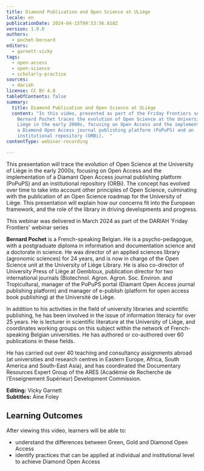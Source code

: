 ```yaml
---
title: Diamond Publication and Open Science at ULiège
locale: en
publicationDate: 2024-04-15T09:53:56.818Z
version: 1.0.0
authors:
  - pochet-bernard
editors:
  - garnett-vicky
tags:
  - open-access
  - open-science
  - scholarly-practice
sources:
  - dariah
license: CC BY 4.0
tableOfContents: false
summary:
  title: Diamond Publication and Open Science at ULiège
  content: "In this video, presented as part of the Friday Frontiers series,
    Bernard Pochet traces the evolution of Open Science at the University of
    Liège in the early 2000s, focusing on Open Access and the implementation of
    a Diamond Open Access journal publishing platform (PoPuPS) and an
    institutional repository (ORBi).  "
contentType: webinar-recording

---
```

This presentation will trace the evolution of Open Science at the University of Liège in the early 2000s, focusing on Open Access and the implementation of a Diamant Open Access journal publishing platform (PoPuPS) and an institutional repository (ORBi).  The concept has evolved over time to take into account other principles of Open Science, culminating with the publication of an Open Science roadmap for the University of Liège.  This presentation will explain how our concerns fit into the European framework, and the role of the library in driving developments and progress.

This webinar was delivered in March 2024 as part of the DARIAH 'Friday Frontiers' webinar series

**Bernard Pochet** is a French-speaking Belgian. He is a psycho-pedagogue, with a postgraduate diploma in information and documentation science and a doctorate in science. He was director of an applied sciences library (agronomic sciences) for 24 years, and is now in charge of the Open Science unit at the University of Liège Library. He is also co-director of University Press of Liège at Gembloux, publication director for two international journals (Biotechnol. Agron. Agron. Soc. Environ. and Tropicultura), manager of the PoPuPS portal (Diamant Open Access journal publishing platform) and manager of e-publish (platform for open access book publishing) at the Université de Liège.

In addition to his activities in the field of university libraries and scientific publishing, he has been involved in the issue of information literacy for over 25 years. He is lecturer in scientific literature at the University of Liège, and coordinates working groups on this subject within the network of French-speaking Belgian universities. He has authored or co-authored over 60 publications in these fields.

He has carried out over 40 teaching and consultancy assignments abroad (at universities and research centres in Eastern Europe, Africa, South America and South-East Asia), and has coordinated the Documentary Resources Expert Group of the ARES (Académie de Recherche de l’Enseignement Supérieur) Development Commission.

**Editing:** Vicky Garnett\
**Subtitles:** Áine Foley

## Learning Outcomes

After viewing this video, learners will be able to:

- understand the differences between Green, Gold and Diamond Open Access
- identify practices that can be applied at individual and institutional level to achieve Diamond Open Access

<VideoCard provider="youtube" id="AgxOzH2huTE" title="Diamond Publication and Open Access at ULiège" subtitle="Click here to view" image="images/bernard-pochet-ff-thumbnail.png" />
